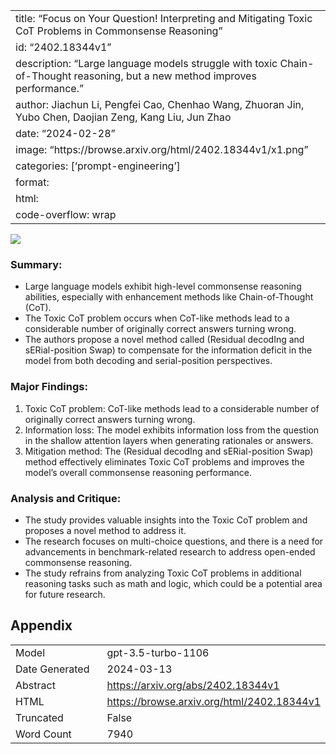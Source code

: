 
---
title: "Focus on Your Question! Interpreting and Mitigating Toxic CoT Problems in Commonsense Reasoning"
id: "2402.18344v1"
description: "Large language models struggle with toxic Chain-of-Thought reasoning, but a new method improves performance."
author: Jiachun Li, Pengfei Cao, Chenhao Wang, Zhuoran Jin, Yubo Chen, Daojian Zeng, Kang Liu, Jun Zhao
date: "2024-02-28"
image: "https://browse.arxiv.org/html/2402.18344v1/x1.png"
categories: ['prompt-engineering']
format:
  html:
    code-overflow: wrap
---

![](https://browse.arxiv.org/html/2402.18344v1/x1.png)

### **Summary:**
- Large language models exhibit high-level commonsense reasoning abilities, especially with enhancement methods like Chain-of-Thought (CoT).
- The Toxic CoT problem occurs when CoT-like methods lead to a considerable number of originally correct answers turning wrong.
- The authors propose a novel method called (Residual decodIng and sERial-position Swap) to compensate for the information deficit in the model from both decoding and serial-position perspectives.

### Major Findings:
1. Toxic CoT problem: CoT-like methods lead to a considerable number of originally correct answers turning wrong.
2. Information loss: The model exhibits information loss from the question in the shallow attention layers when generating rationales or answers.
3. Mitigation method: The (Residual decodIng and sERial-position Swap) method effectively eliminates Toxic CoT problems and improves the model’s overall commonsense reasoning performance.

### Analysis and Critique:
- The study provides valuable insights into the Toxic CoT problem and proposes a novel method to address it.
- The research focuses on multi-choice questions, and there is a need for advancements in benchmark-related research to address open-ended commonsense reasoning.
- The study refrains from analyzing Toxic CoT problems in additional reasoning tasks such as math and logic, which could be a potential area for future research.

## Appendix

|          |          |
|----------|----------|
| Model     | gpt-3.5-turbo-1106       |
| Date Generated     | 2024-03-13       |
| Abstract | [https://arxiv.org/abs/2402.18344v1](https://arxiv.org/abs/2402.18344v1)        |
| HTML     | [https://browse.arxiv.org/html/2402.18344v1](https://browse.arxiv.org/html/2402.18344v1)       |
| Truncated       | False       |
| Word Count       | 7940       |